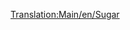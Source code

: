 [[Translation:Main/en/Sugar]]
{{nl/Vracht| name=Suiker
| image=SugarMine.png
| geproduceerd=[[Main/nl/Suikermijn|Suikermijn]]
| geaccepteerd=[[Main/nl/Snoepfabriek|Snoepfabriek]]
}}